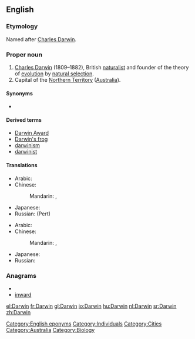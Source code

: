 ==English==
{{wikipedia}}

===Etymology===
Named after [[w:Charles Darwin|Charles Darwin]].

===Proper noun===
{{en-proper noun}}

# [[Charles Darwin]] (1809–1882), British [[naturalist]] and founder of the theory of [[evolution]] by [[natural selection]].
# Capital of the [[Northern Territory]] ([[Australia]]).

====Synonyms====
* {{l|en|Charles Darwin}}

====Derived terms====
* [[Darwin Award]]
*[[Darwin's frog]]
* [[darwinism]]
* [[darwinist]]

====Translations====
{{trans-top|surname}}
* Arabic: {{t|ar|داروين|m|tr=daarwin}}
* Chinese:
*: Mandarin: {{t-|cmn|達爾文|sc=Hani}},  {{t-|cmn|达尔文|tr=Dá'ěrwén|sc=Hani}}
{{trans-mid}}
* Japanese: {{t|ja|ダーウィン|tr=Dāwin}}
* Russian: {{t+|ru|Дарвин|m|tr=Dárvin}} (Pert)
{{trans-bottom}}

{{trans-top|city in Australia}}
* Arabic: {{t|ar|داروين|m|tr=daarwin}}
* Chinese:
*: Mandarin: {{t-|cmn|達爾文|sc=Hani}},  {{t-|cmn|达尔文|tr=Dá'ěrwén|sc=Hani}}
{{trans-mid}}
* Japanese: {{t|ja|ダーウィン|tr=Dāwin}}
* Russian: {{t+|ru|Дарвин|m|tr=Dárvin}}
{{trans-bottom}}

===Anagrams===
* {{alphagram|adinrw}}
* [[inward#English|inward]]

[[Category:English eponyms]]
[[Category:Individuals]]
[[Category:Cities]]
[[Category:Australia]]
[[Category:Biology]]

[[el:Darwin]]
[[fr:Darwin]]
[[gl:Darwin]]
[[io:Darwin]]
[[hu:Darwin]]
[[nl:Darwin]]
[[sr:Darwin]]
[[zh:Darwin]]
